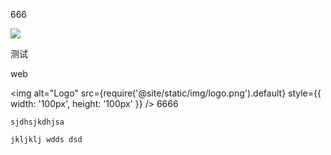 666

![](https://img-prod-cms-rt-microsoft-com.akamaized.net/cms/api/am/imageFileData/RE4wyTt.png)



测试

web

<img
  alt="Logo"
  src={require('@site/static/img/logo.png').default}
  style={{ width: '100px', height: '100px' }}
/>
6666

`sjdhsjkdhjsa`

```html title="666"
jkljklj wdds dsd
```
